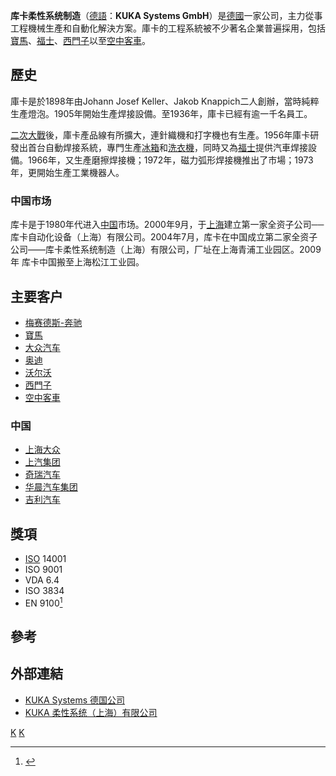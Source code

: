 {{Infobox company
| company_name     = 库卡<br />KUKA
| company_logo     = [[File:KUKA-logo.svg|200px]] 
| type             = [[有限责任公司|有限责任公司]] 
| foundation       = 1898年
| location         = [[德國|德國]][[奥格斯堡|奥格斯堡]]
| industry         = 机械制造
| products         = 设备制造、特殊机械制造、光伏、航天工业、按压自动化、金属成型、焊接技术
| num_employees    = 3,902人 (2012年)       
| homepage         = [http://www.kuka-systems.com/ 官方網站]
}}
'''库卡柔性系统制造'''（[[德語|德語]]：'''KUKA Systems GmbH'''）是[[德國|德國]]一家公司，主力從事工程機械生產和自動化解決方案。庫卡的工程系統被不少著名企業普遍採用，包括[[寶馬|寶馬]]、[[福士|福士]]、[[西門子|西門子]]以至[[空中客車|空中客車]]。

==歷史==
庫卡是於1898年由Johann Josef Keller、Jakob Knappich二人創辦，當時純粹生產燈泡。1905年開始生產焊接設備。至1936年，庫卡已經有逾一千名員工。

[[二次大戰|二次大戰]]後，庫卡產品線有所擴大，連針織機和打字機也有生產。1956年‍庫卡研發出首台自動焊接系統，專門生產[[冰箱|冰箱]]和[[洗衣機|洗衣機]]，同時又為[[福士|福士]]提供汽車焊接設備。1966年，又生產磨擦焊接機；1972年，磁力弧形焊接機推出了市場；1973年，更開始生產工業機器人。

===中国市场===
库卡是于1980年代进入[[中国|中国]]市场。2000年9月，于[[上海|上海]]建立第一家全资子公司──库卡自动化设备（上海）有限公司。2004年7月，库卡在中国成立第二家全资子公司——库卡柔性系统制造（上海）有限公司，厂址在上海青浦工业园区。2009年 库卡中国搬至上海松江工业园。

==主要客户== 
*[[梅赛德斯-奔驰|梅赛德斯-奔驰]]
*[[寶馬|寶馬]]
*[[大众汽车|大众汽车]]
*[[奥迪|奥迪]]
*[[沃尔沃|沃尔沃]]
*[[西門子|西門子]]
*[[空中客車|空中客車]]

===中国===
*[[上海大众|上海大众]]
*[[上汽集团|上汽集团]]
*[[奇瑞汽车|奇瑞汽车]]
*[[华晨汽车集团|华晨汽车集团]]
*[[吉利汽车|吉利汽车]]

==獎項==
* [[國際標準化組織|ISO]] 14001
* ISO 9001
* VDA 6.4
* ISO 3834
* EN 9100<ref>{{cite web|url=http://www.lsw-hb.de/index.php?id=15&L=1|title=Quality around the clock|accessdate=2010-04-27|work=|deadurl=yes|archiveurl=https://web.archive.org/web/20110719055542/http://www.lsw-hb.de/index.php?id=15&L=1|archivedate=2011-07-19}}</ref>

==參考==
{{reflist}}

==外部連結==
* [http://www.kuka-systems.com/de/start.htm/ KUKA  Systems 德国公司] {{Wayback|url=http://www.kuka-systems.com/de/start.htm/ |date=20100416094144 }}{{de}}
* [http://www.kuka-systems.com/china/zh/ KUKA 柔性系统（上海）有限公司] {{Wayback|url=http://www.kuka-systems.com/china/zh/ |date=20130102184515 }}{{zh}}


[[Category:德國製造公司|K]]
[[Category:自動控制|K]]